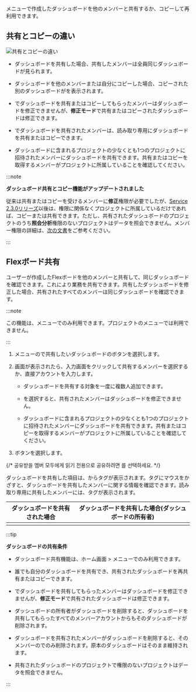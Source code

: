 <Cmdname sid="integratedFlexboard" className="uitext" />メニューで作成したダッシュボードを他のメンバーと共有するか、コピーして再利用できます。

## 共有とコピーの違い

![共有とコピーの違い](/img/flexboard-compare-sharing-copy.png)

- ダッシュボードを共有した場合、共有したメンバーは全員同じダッシュボードが見られます。

- ダッシュボードを他のメンバーまたは自分にコピーした場合、コピーされた別のダッシュボードがを表示されます。

- <Cmdname sid="read_only" className="uitext" />でダッシュボードを共有またはコピーしてもらったメンバーはダッシュボードを修正できませんが、<b>修正モード</b>で共有またはコピーされたダッシュボードは修正できます。

- <Cmdname sid="read_only" className="uitext" />でダッシュボードを共有されたメンバーは、読み取り専用にダッシュボードを共有またはコピーできます。

- ダッシュボードに含まれるプロジェクトの少なくとも1つのプロジェクトに招待されたメンバーにダッシュボードを共有できます。共有またはコピーを取得するメンバーがプロジェクトに所属していることを確認してください。

  <ImgLang img='flexboard-check-projects.png' desc='ダッシュボードリスト' />

:::note

**ダッシュボード共有とコピー機能がアップデートされました**

従来は共有またはコピーを受けるメンバーに**修正**権限が必要でしたが、[Service 2.3.0リリーズ](../release-notes/service/service-2_3_x)以後は、権限に関係なくプロジェクトに所属しているだけであれば、コピーまたは共有できます。ただし、共有されたダッシュボードのプロジェクトのうち**照会分析**権限のないプロジェクトはデータを照会できません。メンバー権限の詳細は、[次の文書](../project/project-structure#member-auth)をご参考ください。

:::

## Flexボード共有

ユーザーが作成したFlexボードを他のメンバーと共有して、同じダッシュボードを確認できます。これにより業務を共有できます。共有したダッシュボードを修正した場合、共有されたすべてのメンバーは同じダッシュボードを確認できます。 

:::note

この機能は、<Cmdname sid="integratedFlexboard" className="uitext" />メニューでのみ利用できます。プロジェクトの<Cmdname sid="flexboard" className="uitext" />メニューでは利用できません。

:::

1. <Cmdname sid="integratedFlexboard" className="uitext" />メニューの<Cmdname sid="dashboard_list" className="uitext" />で共有したいダッシュボードの<LinkImage img="ico-flexboard-share.svg" className="ico" />ボタンを選択します。

   <ImgLang img="flexboard-share-01.png" desc="Flexボード共有" />

2. <Cmdname sid="share_dashboard" className="uitext" />画面が表示されたら、入力画面をクリックして共有するメンバーを選択するか、直接アカウントを入力します。

   <ImgLang img="flexboard-share-02.png" desc="Flexボード共有" />

   - ダッシュボードを共有する対象を一度に複数人追加できます。

   - <Cmdname sid="read_only" className="uitext" />を選択すると、共有されたメンバーはダッシュボードを修正できません。

   - ダッシュボードに含まれるプロジェクトの少なくとも1つのプロジェクトに招待されたメンバーにダッシュボードを共有できます。共有またはコピーを取得するメンバーがプロジェクトに所属していることを確認してください。

3. <Cmdname sid="BTN09441" className="uitext" />ボタンを選択します。

{/* 공유받을 멤버 모두에게 읽기 전용으로 공유하려면 <Cmdname sid="ITM07634" className="uitext" />를 선택하세요. */}

ダッシュボードを共有した項目は、<Cmdname sid="dashboard_list" className="uitext" />から<Cmdname sid="shared" className="uitext" />タグが表示されます。<Cmdname sid="shared" className="uitext" />タグにマウスをかざすと、ダッシュボードを共有したメンバーに関する情報を確認できます。読み取り専用に共有したメンバーには、<Cmdname sid="read_only" className="uitext" />タグが表示されます。

| ダッシュボードを共有された場合                                           | ダッシュボードを共有した場合(ダッシュボードの所有者)                               |
| --------------------------------------------------------- | --------------------------------------------------------- |
| <ImgLang img="flexboard-share-04.png" desc="Flexボード共有" /> | <ImgLang img="flexboard-share-05.png" desc="Flexボード共有" /> |

:::tip

**ダッシュボードの共有条件**

- ダッシュボード共有機能は、ホーム画面 &gt; <Cmdname sid="integratedFlexboard" className="uitext" />メニューでのみ利用できます。

- 誰でも自分のダッシュボードを共有でき、共有されたダッシュボードを再共有またはコピーできます。

- <Cmdname sid="read_only" className="uitext" />でダッシュボードを共有してもらったメンバーはダッシュボードを修正できませんが、<b>修正モード</b>で共有されたダッシュボードは修正できます。

- ダッシュボードの所有者がダッシュボードを削除すると、ダッシュボードを共有してもらったすべてのメンバーアカウントからもそのダッシュボードが削除されます。

- ダッシュボードを共有されたメンバーがダッシュボードを削除すると、そのメンバーの<Cmdname sid="dashboard_list" className="uitext" />でのみ削除されます。原本のダッシュボードはそのまま維持されます。

- 共有されたダッシュボードのプロジェクトで<Cmdname sid="view_and_analysis" className="b600" />権限のないプロジェクトはデータを照会できません。

:::
